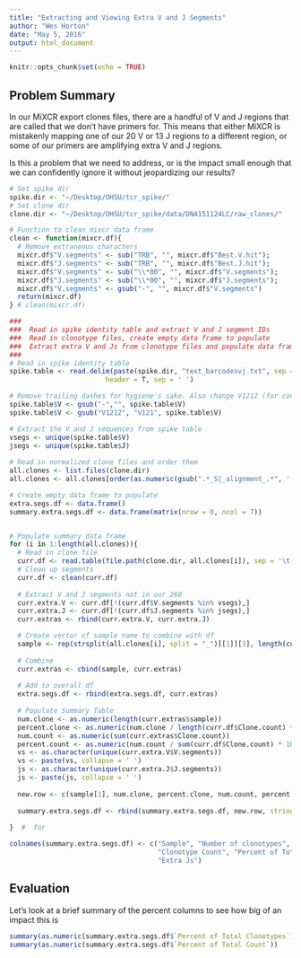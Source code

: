 ```yaml
---
title: "Extracting and Viewing Extra V and J Segments"
author: "Wes Horton"
date: "May 5, 2016"
output: html_document
---
```


```r
knitr::opts_chunk$set(echo = TRUE)
```

## Problem Summary

In our MiXCR export clones files, there are a handful of V and J regions that are called that we don't have primers for. This means that either MiXCR is mistakenly mapping one of our 20 V or 13 J regions to a different region, or some of our primers are amplifying extra V and J regions.  

Is this a problem that we need to address, or is the impact small enough that we can confidently ignore it without jeopardizing our results?

```r
# Set spike dir
spike.dir <- "~/Desktop/OHSU/tcr_spike/"
# Set clone dir
clone.dir <- "~/Desktop/OHSU/tcr_spike/data/DNA151124LC/raw_clones/"

# Function to clean mixcr data frame
clean <- function(mixcr.df){
  # Remove extraneous characters
  mixcr.df$"V.segments" <- sub("TRB", "", mixcr.df$"Best.V.hit");
  mixcr.df$"J.segments" <- sub("TRB", "", mixcr.df$"Best.J.hit");
  mixcr.df$"V.segments" <- sub("\\*00", "", mixcr.df$"V.segments");
  mixcr.df$"J.segments" <- sub("\\*00", "", mixcr.df$"J.segments");
  mixcr.df$"V.segments" <- gsub("-", "", mixcr.df$"V.segments")
  return(mixcr.df)
} # clean(mixcr.df)
```

```r
###
###  Read in spike identity table and extract V and J segment IDs
###  Read in clonotype files, create empty data frame to populate
###  Extract extra V and Js from clonotype files and populate data frame
###
# Read in spike identity table
spike.table <- read.delim(paste(spike.dir, "text_barcodesvj.txt", sep = ''),
                        header = T, sep = ' ')

# Remove trailing dashes for hygiene's sake. Also change V1212 (for consistency)
spike.table$V <- gsub("-","", spike.table$V)
spike.table$V <- gsub("V1212", "V121", spike.table$V)

# Extract the V and J sequences from spike table
vsegs <- unique(spike.table$V)
jsegs <- unique(spike.table$J)
  
# Read in normalized clone files and order them
all.clones <- list.files(clone.dir)
all.clones <- all.clones[order(as.numeric(gsub(".*_S|_alignment_.*", '', all.clones)))]

# Create empty data frame to populate
extra.segs.df <- data.frame()
summary.extra.segs.df <- data.frame(matrix(nrow = 0, ncol = 7))


# Populate summary data frame
for (i in 1:length(all.clones)){
  # Read in clone file
  curr.df <- read.table(file.path(clone.dir, all.clones[i]), sep = '\t', header = T)
  # Clean up segments
  curr.df <- clean(curr.df)
  
  # Extract V and J segments not in our 260
  curr.extra.V <- curr.df[!(curr.df$V.segments %in% vsegs),]
  curr.extra.J <- curr.df[!(curr.df$J.segments %in% jsegs),]
  curr.extras <- rbind(curr.extra.V, curr.extra.J)

  # Create vector of sample name to combine with df
  sample <- rep(strsplit(all.clones[i], split = "_")[[1]][3], length(curr.extras[,1]))
  
  # Combine
  curr.extras <- cbind(sample, curr.extras)
  
  # Add to overall df
  extra.segs.df <- rbind(extra.segs.df, curr.extras)
  
  # Populate Summary Table
  num.clone <- as.numeric(length(curr.extras$sample))
  percent.clone <- as.numeric(num.clone / length(curr.df$Clone.count) * 100)
  num.count <- as.numeric(sum(curr.extras$Clone.count))
  percent.count <- as.numeric(num.count / sum(curr.df$Clone.count) * 100)
  vs <- as.character(unique(curr.extra.V$V.segments))
  vs <- paste(vs, collapse = ' ')
  js <- as.character(unique(curr.extra.J$J.segments))
  js <- paste(js, collapse = ' ')
  
  new.row <- c(sample[1], num.clone, percent.clone, num.count, percent.count, vs, js)
  
  summary.extra.segs.df <- rbind(summary.extra.segs.df, new.row, stringsAsFactors = F)
  
}  #  for

colnames(summary.extra.segs.df) <- c("Sample", "Number of clonotypes", "Percent of Total Clonotypes", 
                                     "Clonotype Count", "Percent of Total Count", "Extra Vs",
                                     "Extra Js")
```

## Evaluation

Let's look at a brief summary of the percent columns to see how big of an impact this is

```r
summary(as.numeric(summary.extra.segs.df$`Percent of Total Clonotypes`))
summary(as.numeric(summary.extra.segs.df$`Percent of Total Count`))

```


